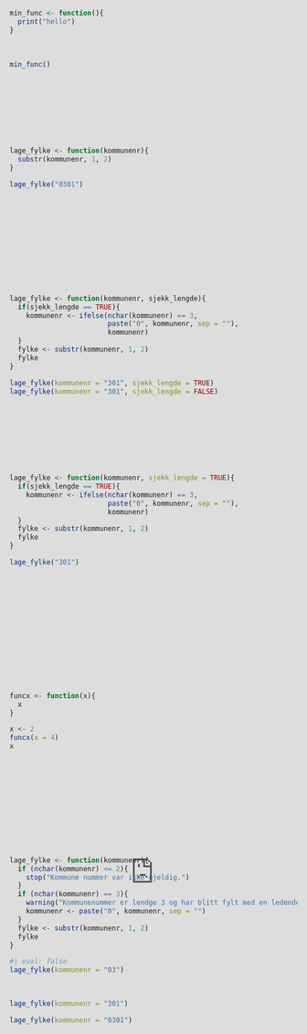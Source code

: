 ```yaml
---
title: "Funksjoner"
editor: visual
---
```


<iframe src="https://player.vimeo.com/video/1010157152?badge=0&amp;autopause=0&amp;player_id=0&amp;app_id=58479" frameborder="0" allow="autoplay; fullscreen; picture-in-picture; clipboard-write" style="position:absolute;top:0;left:0;width:100%;height:100%;" title="funksjoner"></iframe>

## Hva er en funksjon?

En funksjon er en kodedel som kan brukes om og om igjen. De ligner på SAS-makroer og brukes til å automatisere prosesser. Den har en input (det som sendes inn til funksjonen) og en output (det som kommer ut).

![](./images/funksjon1.PNG)

En **parameter** er tilleggsinformasjon som sendes inn til funksjonen for å spesifisere videre hva funksjonen skal gjøres.

![](./images/funksjon2.PNG)

Bruk av funksjoner kan være nyttig for gjenbruk og abstraksjon.

## Lage en enkel funksjon

Vi lager en funksjon ved å allokere et navn og spesifisere `function()`:

```r
min_func <- function(){
  print("hello")
}
```

Etterpå kan vi kjøre funksjonen med:

```r
min_func()
```

## Lage en funksjon for fylke

Her skal vi lage en funksjon som kan ta kommunenummer som input og returnere fylkenummer. Vi spesifiserer kommunenummer som en parameter i funksjonen. Vi bruker `substr()` for å plukke ut de første to sifferne.

```r
lage_fylke <- function(kommunenr){
  substr(kommunenr, 1, 2)
}

lage_fylke("0301")
```

Funksjoner kan gå over flere linjer. Den siste linjen er det som returneres. Hva som returneres kan også spesifiseres med `return()` ved behov, særlig nyttig i komplekse funksjoner med flere output.

## Flere parameter

Funksjoner kan ta mer enn èn paramter. For eksempel i fylke-funksjonen kanskje vi ønsker å sjekke lengden for å se om ledende 0-ere har falt av.

```r
lage_fylke <- function(kommunenr, sjekk_lengde){
  if(sjekk_lengde == TRUE){
    kommunenr <- ifelse(nchar(kommunenr) == 3, 
                        paste("0", kommunenr, sep = ""), 
                        kommunenr)
  }
  fylke <- substr(kommunenr, 1, 2)
  fylke
}

```

```r
lage_fylke(kommunenr = "301", sjekk_lengde = TRUE)
lage_fylke(kommunenr = "301", sjekk_lengde = FALSE)
```

## Standard/default parameter

Vi kan sette standard parameter verdier for å slippe å spesifisere hver gang. For eksemepel, samme funksjon over kan ha `sjekk_lengde=TRUE` som standard parameter.

```r
lage_fylke <- function(kommunenr, sjekk_lengde = TRUE){
  if(sjekk_lengde == TRUE){
    kommunenr <- ifelse(nchar(kommunenr) == 3, 
                        paste("0", kommunenr, sep = ""), 
                        kommunenr)
  }
  fylke <- substr(kommunenr, 1, 2)
  fylke
}

lage_fylke("301")

```

Noen ganger kalles disse for "named parameters" eller "keyword arguements". Standard parameter kommer alltid til sist.

## Globalt vs, Lokalt-miljø

Når vi lager en funksjon, lager vi et lite lokalt-miljø. Varaiabler som lagres inn i en funksjon påvirker ikke det globale miljøet og blir slettet når funksjonen er ferdigkjørt. For eksempel, om vi har en enkel funksjon som returnerer verdien av parameter `x` vil ikke dette påvirkes om vi har en x i det globale miljøet:

```r
funcx <- function(x){
  x
}
```

```r
x <- 2
funcx(x = 4)
x
```

## Varsling i funksjoner

Noen ganger ønsker vi at funksjonen skal si ifra om noe er litt rart eller feil. For at funksjonen skal stoppe bruker vi **`stop()`**. For at det skal gi et varsel bruker vi **`warning()`**.

For eksempel, her stopper funksjon om kommunenr kun er 2-siffer. Ved 3-siffer gis et varsel at en ledende 0 er lagt på.

```r
lage_fylke <- function(kommunenr){
  if (nchar(kommunenr) <= 2){
    stop("Kommune nummer var ikke gjeldig.")
  }
  if (nchar(kommunenr) == 3){
    warning("Kommunenummer er lendge 3 og har blitt fylt med en ledende 0\n")
    kommunenr <- paste("0", kommunenr, sep = "")
  }
  fylke <- substr(kommunenr, 1, 2)
  fylke
}
```

```r
#| eval: false
lage_fylke(kommunenr = "03")
```

![](./images/error.PNG)

```r
lage_fylke(kommunenr = "301")
```

```r
lage_fylke(kommunenr = "0301")
```
